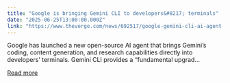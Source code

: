 ```yaml
---
title: "Google is bringing Gemini CLI to developers&#8217; terminals"
date: "2025-06-25T13:00:00.000Z"
link: "https://www.theverge.com/news/692517/google-gemini-cli-ai-agent-dev-terminal"
---
```


Google has launched a new open-source AI agent that brings Gemini’s coding, content generation, and research capabilities directly into developers’ terminals. Gemini CLI provides a “fundamental upgrad...

[Read more](https://www.theverge.com/news/692517/google-gemini-cli-ai-agent-dev-terminal)
